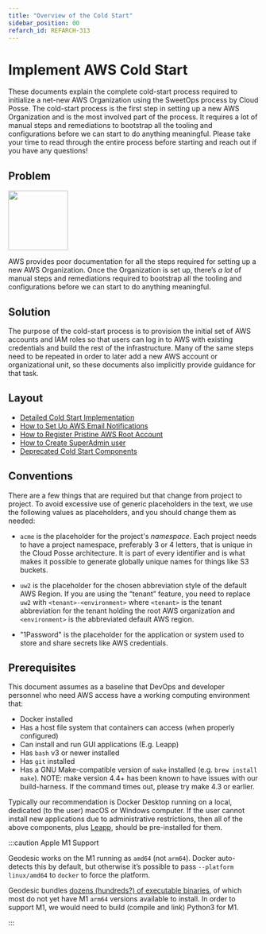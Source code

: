 ```yaml
---
title: "Overview of the Cold Start"
sidebar_position: 00
refarch_id: REFARCH-313
---
```


# Implement AWS Cold Start

These documents explain the complete cold-start process required to initialize a net-new AWS Organization using the
SweetOps process by Cloud Posse. The cold-start process is the first step in setting up a new AWS Organization and is
the most involved part of the process. It requires a lot of manual steps and remediations to bootstrap all the tooling
and configurations before we can start to do anything meaningful. Please take your time to read through the entire
process before starting and reach out if you have any questions!

## Problem

<img src="/assets/refarch/image-20211116-050009.png" height="120" width="120" />
<br />

AWS provides poor documentation for all the steps required for setting up a new AWS Organization. Once the Organization
is set up, there’s _a lot_ of manual steps and remediations required to bootstrap all the tooling and configurations
before we can start to do anything meaningful.

## Solution

The purpose of the cold-start process is to provision the initial set of AWS accounts and IAM roles so that users can
log in to AWS with existing credentials and build the rest of the infrastructure. Many of the same steps need to be
repeated in order to later add a new AWS account or organizational unit, so these documents also implicitly provide
guidance for that task.

## Layout

- [Detailed Cold Start Implementation](/layers/accounts/tutorials/manual-configuration)
- [How to Set Up AWS Email Notifications](/layers/accounts/tutorials/how-to-set-up-aws-email-notifications)
- [How to Register Pristine AWS Root Account](/layers/accounts/tutorials/how-to-register-pristine-aws-root-account)
- [How to Create SuperAdmin user](/layers/accounts/tutorials/how-to-create-superadmin-user)
- [Deprecated Cold Start Components](/layers/accounts/tutorials/deprecated-cold-start-components)

## Conventions

There are a few things that are required but that change from project to project. To avoid excessive use of generic
placeholders in the text, we use the following values as placeholders, and you should change them as needed:

- `acme` is the placeholder for the project's _namespace_. Each project needs to have a project namespace, preferably 3
  or 4 letters, that is unique in the Cloud Posse architecture. It is part of every identifier and is what makes it
  possible to generate globally unique names for things like S3 buckets.

- `uw2` is the placeholder for the chosen abbreviation style of the default AWS Region. If you are using the “tenant”
  feature, you need to replace `uw2` with `<tenant>-<environment>` where `<tenant>` is the tenant abbreviation for the
  tenant holding the root AWS organization and `<environment>` is the abbreviated default AWS region.

- "1Password" is the placeholder for the application or system used to store and share secrets like AWS credentials.

## Prerequisites

This document assumes as a baseline that DevOps and developer personnel who need AWS access have a working computing
environment that:

- Docker installed
- Has a host file system that containers can access (when properly configured)
- Can install and run GUI applications (E.g. Leapp)
- Has `bash` v3 or newer installed
- Has `git` installed
- Has a GNU Make-compatible version of `make` installed (e.g. `brew install make`). NOTE: make version 4.4+ has been
  known to have issues with our build-harness. If the command times out, please try make 4.3 or earlier.

Typically our recommendation is Docker Desktop running on a local, dedicated (to the user) macOS or Windows computer. If
the user cannot install new applications due to administrative restrictions, then all of the above components, plus
[Leapp](https://leapp.cloud/), should be pre-installed for them.

:::caution Apple M1 Support

Geodesic works on the M1 running as `amd64` (not `arm64`). Docker auto-detects this by default, but otherwise it’s
possible to pass `--platform linux/amd64` to `docker` to force the platform.

Geodesic bundles [dozens (hundreds?) of executable binaries](https://github.com/cloudposse/packages), of which most do
not yet have M1 `arm64` versions available to install. In order to support M1, we would need to build (compile and link)
Python3 for M1.

:::
